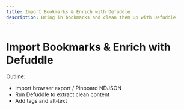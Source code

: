 ```yaml
---
title: Import Bookmarks & Enrich with Defuddle
description: Bring in bookmarks and clean them up with Defuddle.
---
```


# Import Bookmarks & Enrich with Defuddle

Outline:
- Import browser export / Pinboard NDJSON
- Run Defuddle to extract clean content
- Add tags and alt‑text

